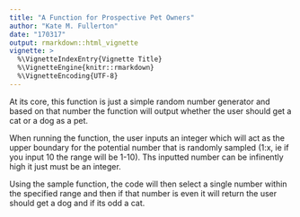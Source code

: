 ```yaml
---
title: "A Function for Prospective Pet Owners"
author: "Kate M. Fullerton"
date: "170317"
output: rmarkdown::html_vignette
vignette: >
  %\VignetteIndexEntry{Vignette Title}
  %\VignetteEngine{knitr::rmarkdown}
  %\VignetteEncoding{UTF-8}
---
```


At its core, this function is just a simple random number generator and based on that number the function will output whether the user should get a cat or a dog as a pet. 

When running the function, the user inputs an integer which will act as the upper boundary for the potential number that is randomly sampled (1:x, ie if you input 10 the range will be 1-10). Ths inputted number can be infinently high it just must be an integer.

Using the sample function, the code will then select a single number within the specified range and then if that number is even it will return the user should get a dog and if its odd a cat. 
